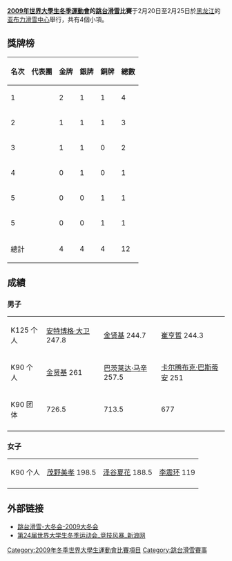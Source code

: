 '''[[2009年世界大學生冬季運動會|2009年世界大學生冬季運動會]]的[[跳台滑雪|跳台滑雪]]比賽'''于2月20日至2月25日於[[黑龙江|黑龙江]]的[[亚布力滑雪中心|亚布力滑雪中心]]舉行，共有4個小項。

== 獎牌榜 ==
{| class="wikitable" 
|- 
!名次!!代表團!!金牌!!銀牌!!銅牌!!總數
|-
|1||{{KOR}}||2||1||1||4
|-
|2||{{AUT}}||1||1||1||3
|-
|3||{{JPN}}||1||1||0||2
|-
|4||{{POL}}||0||1||0||1
|-
|5||{{CHN}}||0||0||1||1
|-
|5||{{GER}}||0||0||1||1
|-
!colspan=2|總計||4||4||4||12
|}

== 成績 ==
=== 男子 ===
{| {{MedalistTable|type=項目|columns=1|style=font-size:small;}}
|-
|K125 个人
| {{flagicon|AUT}} [[安特博格·大卫|安特博格·大卫]] 247.8
| {{flagicon|KOR}} [[金贤基|金贤基]]   	244.7
| {{flagicon|KOR}} [[崔亨哲|崔亨哲]]   	244.3
|-
|K90 个人
| {{flagicon|KOR}} [[金贤基|金贤基]] 261
| {{flagicon|POL}} [[巴茨莱达·马辛|巴茨莱达·马辛]] 257.5
| {{flagicon|AUT}} [[卡尔腾布克·巴斯蒂安|卡尔腾布克·巴斯蒂安]] 251
|-
|K90 团体
| {{KOR}} 726.5
| {{AUT}} 713.5
| {{GER}} 677
|-
|}

=== 女子 ===
{| {{MedalistTable|type=項目|columns=1|style=font-size:small;}}
|-
|K90 个人
| {{flagicon|JPN}} [[茂野美孝|茂野美孝]] 198.5
| {{flagicon|JPN}} [[泽谷夏花|泽谷夏花]] 188.5
| {{flagicon|CHN}} [[李震环|李震环]] 119
|-
|}

== 外部链接 ==
*[https://archive.is/20090405022112/http://www.harbin2009.org/system/2008/10/20/000084630.shtml 跳台滑雪-大冬会-2009大冬会]
*[http://sports.sina.com.cn/z/harbin09/ 第24届世界大学生冬季运动会_竞技风暴_新浪网]{{Wayback|url=http://sports.sina.com.cn/z/harbin09/ |date=20160422040441 }}

{{2009年冬季世界大學生運動會}}

[[Category:2009年冬季世界大學生運動會比賽項目|Category:2009年冬季世界大學生運動會比賽項目]]
[[Category:跳台滑雪賽事|Category:跳台滑雪賽事]]